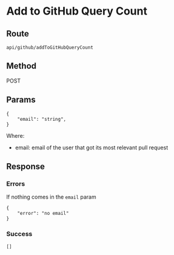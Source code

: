 # Add to GitHub Query Count

## Route

```
api/github/addToGitHubQueryCount
```

## Method

POST

## Params

```
{
    "email": "string",
}
```

Where:

- email: email of the user that got its most relevant pull request

## Response

### Errors

If nothing comes in the `email` param

```
{
    "error": "no email"
}
```

### Success

```
[]
```